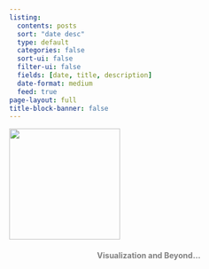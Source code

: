 ```yaml
---
listing:
  contents: posts
  sort: "date desc"
  type: default
  categories: false
  sort-ui: false
  filter-ui: false
  fields: [date, title, description]
  date-format: medium
  feed: true
page-layout: full
title-block-banner: false
---
```


![](assets/img/logo.png){fig-align="center" width="200"}

#### Visualization and Beyond... {style="text-align: center; color: grey; margin-bottom: 60px;"}
